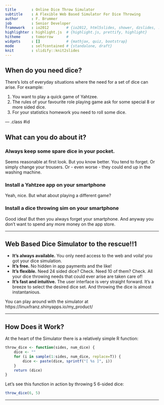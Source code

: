 ```yaml
---
title       : Online Dice Throw Simulator
subtitle    : A Flexible Web Based Simulator For Dice Throwing
author      : F. Brummer 
job         : Senior Developer
framework   : io2012        # {io2012, html5slides, shower, dzslides, ...}
highlighter : highlight.js  # {highlight.js, prettify, highlight}
hitheme     : tomorrow      # 
widgets     : []            # {mathjax, quiz, bootstrap}
mode        : selfcontained # {standalone, draft}
knit        : slidify::knit2slides
---
```


## When do you need dice?

There's lots of everyday situations where the need for a set of dice can arise. For example:

1. You want to play a quick game of Yahtzee.
2. The rules of your favourite role playing game ask for some special 8 or more sided dice.
3. For your statistics homework you need to roll some dice.

--- .class #id 

## What can you do about it?

### Always keep some spare dice in your pocket.
Seems reasonable at first look. But you know better. You tend to forget. Or simply change your trousers. Or - even worse - they could end up in the washing machine.

### Install a Yahtzee app on your smartphone
Yeah, nice. But what about playing a different game? 

### Install a dice throwing sim on your smartphone
Good idea! But then you always forget your smartphone. And anyway you don't want to spend any more money on the app store.

---

## Web Based Dice Simulator to the rescue!!1

* **It's always available.** You only need access to the web and voila! you got your dice simulation.
* **It's free.** No hidden in app payments and the like!
* **It's flexible.** Need 24 sided dice? Check. Need 10 of them? Check. All your dice throwing needs that could ever arise are taken care of!
* **It's fast and intuitive.** The user interface is very straight forward. It's a breeze to select the desired dice set. And throwing the dice is almost instantanious.

You can play around with the simulator at https://linuxfranz.shinyapps.io/my_product/

---

## How Does it Work?

At the heart of the Simulator there is a relatively simple R function:

```r
throw_dice <- function(sides, num_dice) {
	dice <- ""
	for (i in sample(1:sides, num_dice, replace=T)) {
		dice <- paste(dice, sprintf("[ %s ]", i))
	}
	return (dice)
}
```

Let's see this function in action by throwing 5 6-sided dice:

```r
throw_dice(6, 5)
```



---
